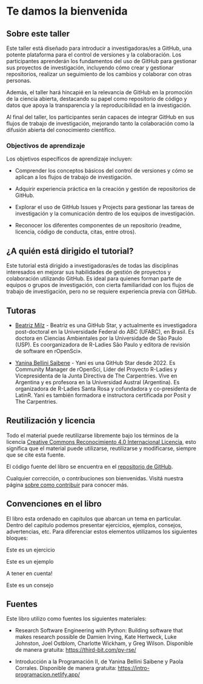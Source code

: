 # Te damos la bienvenida {.unnumbered}

<!-- ::: enconstruccion -->
<!-- Estos materiales están en desarrollo.  -->
<!-- ::: -->


## Sobre este taller

Este taller está diseñado para introducir a investigadoras/es a GitHub, una potente plataforma para el control de versiones y la colaboración.
Los participantes aprenderán los fundamentos del uso de GitHub para gestionar sus proyectos de investigación, incluyendo cómo crear y gestionar repositorios, realizar un seguimiento de los cambios y colaborar con otras personas.

Además, el taller hará hincapié en la relevancia de GitHub en la promoción de la ciencia abierta, destacando su papel como repositorio de código y datos que apoya la transparencia y la reproducibilidad en la investigación.

Al final del taller, los participantes serán capaces de integrar GitHub en sus flujos de trabajo de investigación, mejorando tanto la colaboración como la difusión abierta del conocimiento científico.

### Objectivos de aprendizaje 

Los objetivos específicos de aprendizaje incluyen:

  - Comprender los conceptos básicos del control de versiones y cómo se aplican a los flujos de trabajo de investigación.

  - Adquirir experiencia práctica en la creación y gestión de repositorios de GitHub.

  - Explorar el uso de GitHub Issues y Projects para gestionar las tareas de investigación y la comunicación dentro de los equipos de investigación.

  - Reconocer los diferentes componentes de un repositorio (readme, licencia, código de conducta, citas, entre otros).


## ¿A quién está dirigido el tutorial?

Este tutorial está dirigido a investigadoras/es de todas las disciplinas interesados en mejorar sus habilidades de gestión de proyectos y colaboración utilizando GitHub.
 Es ideal para quienes forman parte de equipos o grupos de investigación, con cierta familiaridad con los flujos de trabajo de investigación, pero no se requiere experiencia previa con GitHub. 

## Tutoras

- [Beatriz Milz](https://beamilz.com) - Beatriz es una GitHub Star, y actualmente es investigadora post-doctoral en la Universidade Federal do ABC (UFABC), en Brasil. Es doctora en Ciencias Ambientales por la Universidade de São Paulo (USP). Es coorganizadora de R-Ladies São Paulo y editora de revisión de software en rOpenSci».

- [Yanina Bellini Saibene](https://yabellini.netlify.app/) - Yani es una GitHub Star desde 2022. Es Community Manager de rOpenSci, Líder del Proyecto R-Ladies y Vicepresidenta de la Junta Directiva de The Carpentries. Vive en Argentina y es profesora en la Universidad Austral (Argentina). Es organizadora de R-Ladies Santa Rosa y cofundadora y co-presidenta de LatinR. Yani es también formadora e instructora certificada por Posit y The Carpentries. 

## Reutilización y licencia {#sec-licensing}

Todo el material puede reutilizarse libremente bajo los términos de la licencia
[Creative Commons Reconocimiento 4.0 Internacional
Licencia](https://creativecommons.org/licenses/by/4.0/), esto significa que el material
puede utilizarse, reutilizarse y modificarse, siempre que se cite esta fuente.

El código fuente del libro se encuentra en el [repositorio de GitHub]().

Cualquier corrección,
o contribuciones son bienvenidas. Visitá nuestra página
[sobre como contribuir]() para conocer más.


## Convenciones en el libro

El libro esta ordenado en capitulos que abarcan un tema en particular. Dentro del capitulo podemos presentar ejercicios, ejemplos, consejos, advertencias, etc. Para diferenciar estos elementos utilizamos los siguientes bloques:

::: ejercicio
Este es un ejercicio
:::

::: ejemplo
Este es un ejemplo
:::

::: importante
A tener en cuenta!
:::

::: tip
Este es un consejo
:::

## Fuentes

Este libro utilizo como fuentes los siguientes materiales:

* Research Software Engineering with Python: Building software that makes research possible de Damien Irving, Kate Hertweck, Luke Johnston, Joel Ostblom, Charlotte Wickham, y Greg Wilson. Disponible de manera gratuita: <https://third-bit.com/py-rse/> 

* Introducción a la Programación II, de Yanina Bellini Saibene y Paola Corrales. Disponible de manera gratuita:  <https://intro-programacion.netlify.app/>
